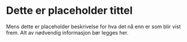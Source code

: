 
<Meta title="Welcome" />

# Dette er placeholder tittel

Mens dette er placeholder beskrivelse for hva det nå enn er som blir vist frem. Alt av nødvendig informasjon bør legges her.
